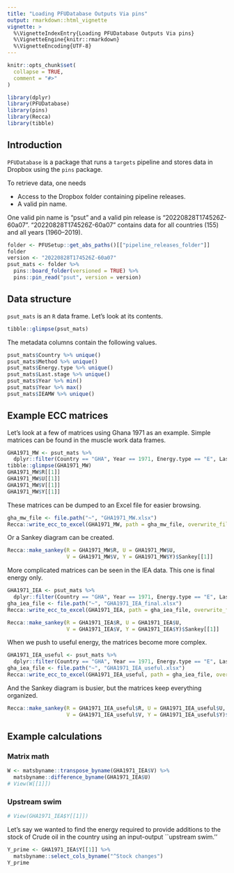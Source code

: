 ```yaml
---
title: "Loading PFUDatabase Outputs Via pins"
output: rmarkdown::html_vignette
vignette: >
  %\VignetteIndexEntry{Loading PFUDatabase Outputs Via pins}
  %\VignetteEngine{knitr::rmarkdown}
  %\VignetteEncoding{UTF-8}
---
```


```r
knitr::opts_chunk$set(
  collapse = TRUE,
  comment = "#>"
)
```

```r
library(dplyr)
library(PFUDatabase)
library(pins)
library(Recca)
library(tibble)
```


## Introduction

`PFUDatabase` is a package that runs a `targets` pipeline
and stores data in Dropbox using the `pins` package.

To retrieve data, one needs

* Access to the Dropbox folder containing pipeline releases.
* A valid pin name.

One valid pin name is "psut" and a valid pin release is "20220828T174526Z-60a07".
"20220828T174526Z-60a07" contains data for all countries (155) and all years (1960--2019).

```r
folder <- PFUSetup::get_abs_paths()[["pipeline_releases_folder"]]
folder
version <- "20220828T174526Z-60a07"
psut_mats <- folder %>% 
  pins::board_folder(versioned = TRUE) %>% 
  pins::pin_read("psut", version = version)
```


## Data structure

`psut_mats` is an `R` data frame. 
Let's look at its contents.

```r
tibble::glimpse(psut_mats)
```

The metadata columns contain the following values.

```r
psut_mats$Country %>% unique()
psut_mats$Method %>% unique()
psut_mats$Energy.type %>% unique()
psut_mats$Last.stage %>% unique()
psut_mats$Year %>% min()
psut_mats$Year %>% max()
psut_mats$IEAMW %>% unique()
```


## Example ECC matrices

Let's look at a few of matrices using Ghana 1971 as an example.
Simple matrices can be found in the muscle work data frames.

```r
GHA1971_MW <- psut_mats %>% 
  dplyr::filter(Country == "GHA", Year == 1971, Energy.type == "E", Last.stage == "Final", IEAMW == "MW")
tibble::glimpse(GHA1971_MW)
GHA1971_MW$R[[1]]
GHA1971_MW$U[[1]]
GHA1971_MW$V[[1]]
GHA1971_MW$Y[[1]]
```

These matrices can be dumped to an Excel file for easier browsing.

```r
gha_mw_file <- file.path("~", "GHA1971_MW.xlsx")
Recca::write_ecc_to_excel(GHA1971_MW, path = gha_mw_file, overwrite_file = TRUE)
```


Or a Sankey diagram can be created.

```r
Recca::make_sankey(R = GHA1971_MW$R, U = GHA1971_MW$U, 
                   V = GHA1971_MW$V, Y = GHA1971_MW$Y)$Sankey[[1]]
```


More complicated matrices can be seen in the IEA data.
This one is final energy only.

```r
GHA1971_IEA <- psut_mats %>% 
  dplyr::filter(Country == "GHA", Year == 1971, Energy.type == "E", Last.stage == "Final", IEAMW == "IEA")
gha_iea_file <- file.path("~", "GHA1971_IEA_final.xlsx")
Recca::write_ecc_to_excel(GHA1971_IEA, path = gha_iea_file, overwrite_file = TRUE)
```


```r
Recca::make_sankey(R = GHA1971_IEA$R, U = GHA1971_IEA$U, 
                   V = GHA1971_IEA$V, Y = GHA1971_IEA$Y)$Sankey[[1]]
```



When we push to useful energy, the matrices become more complex.

```r
GHA1971_IEA_useful <- psut_mats %>% 
  dplyr::filter(Country == "GHA", Year == 1971, Energy.type == "E", Last.stage == "Useful", IEAMW == "IEA")
gha_iea_file <- file.path("~", "GHA1971_IEA_useful.xlsx")
Recca::write_ecc_to_excel(GHA1971_IEA_useful, path = gha_iea_file, overwrite_file = TRUE)
```


And the Sankey diagram is busier,
but the matrices keep everything organized.

```r
Recca::make_sankey(R = GHA1971_IEA_useful$R, U = GHA1971_IEA_useful$U, 
                   V = GHA1971_IEA_useful$V, Y = GHA1971_IEA_useful$Y)$Sankey[[1]]
```




## Example calculations


### Matrix math

```r
W <- matsbyname::transpose_byname(GHA1971_IEA$V) %>%
  matsbyname::difference_byname(GHA1971_IEA$U)
# View(W[[1]])
```


### Upstream swim

```r
# View(GHA1971_IEA$Y[[1]])
```

Let's say we wanted to find the energy required to provide additions to the stock of Crude oil in the country
using an input-output ``upstream swim.''

```r
Y_prime <- GHA1971_IEA$Y[[1]] %>%
  matsbyname::select_cols_byname("^Stock changes")
Y_prime
```



